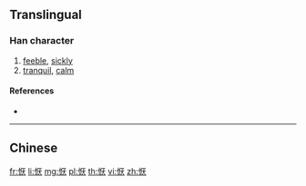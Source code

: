 {{also|懨}}
==Translingual==

===Han character===
{{Han char|rn=61|rad=心|as=06|sn=9|four=|canj=PMIK|ids=⿰忄厌}}

# [[feeble]], [[sickly]]
# [[tranquil]], [[calm]]

====References====
* {{Han ref|kx=0386.161|hdz=42294.090|uh=6079|ud=24697}}

----

==Chinese==
{{zh-see|懨}}

[[fr:恹]]
[[li:恹]]
[[mg:恹]]
[[pl:恹]]
[[th:恹]]
[[vi:恹]]
[[zh:恹]]